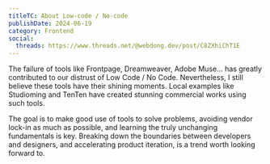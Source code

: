 ```yaml
---
titleTC: About Low-code / No-code
publishDate: 2024-06-19
category: Frontend
social:
  threads: https://www.threads.net/@webdong.dev/post/C8ZXhiChT1E
---
```


The failure of tools like Frontpage, Dreamweaver, Adobe Muse... has greatly contributed to our distrust of Low Code / No Code. Nevertheless, I still believe these tools have their shining moments. Local examples like Studioming and TenTen have created stunning commercial works using such tools.

The goal is to make good use of tools to solve problems, avoiding vendor lock-in as much as possible, and learning the truly unchanging fundamentals is key. Breaking down the boundaries between developers and designers, and accelerating product iteration, is a trend worth looking forward to.
